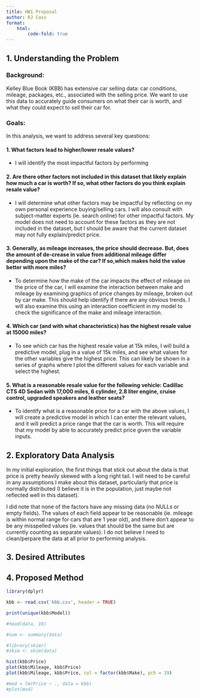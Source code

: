 ```yaml
---
title: HW1 Proposal
author: RJ Cass
format: 
    html:
        code-fold: true
---
```


## 1. Understanding the Problem
### Background: 
Kelley Blue Book (KBB) has extensive car selling data: car conditions, mileage, packages, etc., associated with the selling price. We want to use this data to accurately guide consumers on what their car is worth, and what they could expect to sell their car for.  

### Goals:
In this analysis, we want to address several key questions:

#### 1. What factors lead to higher/lower resale values?
- I will identify the most impactful factors by performing 

#### 2. Are there other factors not included in this dataset that likely explain how much a car is worth? If so, what other factors do you think explain resale value?
- I will determine what other factors may be impactful by reflecting on my own personal experience buying/selling cars. I will also consult with subject-matter experts (ie. search online) for other impactful factors. My model does not need to account for these factors as they are not included in the dataset, but I should be aware that the current dataset may not fully explain/predict price. 


#### 3. Generally, as mileage increases, the price should decrease. But, does the amount of de-crease in value from additional mileage differ depending upon the make of the car? If so,which makes hold the value better with more miles?
- To determine how the make of the car impacts the effect of mileage on the price of the car, I will examine the interaction between make and mileage by examining graphics of price changes by mileage, broken out by car make. This should help identify if there are any obvious trends. I will also examine this using an interaction coefficient in my model to check the significance of the make and mileage interaction. 


#### 4. Which car (and with what characteristics) has the highest resale value at 15000 miles?
- To see which car has the highest resale value at 15k miles, I will build a predictive model, plug in a value of 15k miles, and see what values for the other variables give the highest price. This can likely be shown in a series of graphs where I plot the different values for each variable and select the highest. 

#### 5. What is a reasonable resale value for the following vehicle: Cadillac CTS 4D Sedan with 17,000 miles, 6 cylinder, 2.8 liter engine, cruise control, upgraded speakers and leather seats?
- To identify what is a reasonable price for a car with the above values, I will create a predictive model in which I can enter the relevant values, and it will predict a price range that the car is worth. This will require that my model by able to accurately predict price given the variable inputs. 


## 2. Exploratory Data Analysis
In my initial exploration, the first things that stick out about the data is that price is pretty heavily skewed with a long right tail. I will need to be careful in any assumptions I make about this dataset, particularly that price is normally distributed (I believe it is in the population, just maybe not reflected well in this dataset). 

I did note that none of the factors have any missing data (no NULLs or empty fields). The values of each field appear to be reasonable (ie. mileage is within normal range for cars that are 1 year old), and there don't appear to be any misspelled values (ie. values that should be the same but are currently counting as separate values). I do not believe I need to clean/perpare the data at all prior to performing analysis. 

## 3. Desired Attributes


## 4. Proposed Method



```r
library(dplyr)

kbb <- read.csv('kbb.csv', header = TRUE)

print(unique(kbb$Model))

#head(data, 10)

#sum <- summary(data)

#library(skimr)
#skim <- skim(data)

hist(kbb$Price)
plot(kbb$Mileage, kbb$Price)
plot(kbb$Mileage, kbb$Price, col = factor(kbb$Make), pch = 19)

#mod = lm(Price ~ ., data = kbb)
#plot(mod)
```


